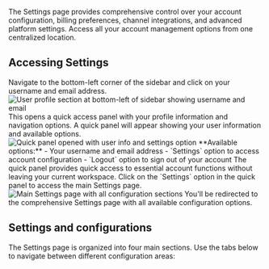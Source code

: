 
The Settings page provides comprehensive control over your account configuration, billing preferences, channel integrations, and advanced platform settings. Access all your account management options from one centralized location.

## Accessing Settings

<Steps>
<Step title="Click on your user profile">
  Navigate to the bottom-left corner of the sidebar and click on your username and email address.
  
  <Frame>
  <img src="/images/dashboard/account/step-1-access-settings.png" alt="User profile section at bottom-left of sidebar showing username and email" />
  </Frame>
  
  <Check>
  This opens a quick access panel with your profile information and navigation options.
  </Check>
</Step>

<Step title="Open the quick panel">
  A quick panel will appear showing your user information and available options.
  <Frame>
    <img
      src="/images/dashboard/account/step-2-click-on-settings.png"
      alt="Quick panel opened with user info and settings option"
    />
  </Frame>
  **Available options:**
  - Your username and email address
  - `Settings` option to access account configuration
  - `Logout` option to sign out of your account
  
  <Info>
    The quick panel provides quick access to essential account functions without
    leaving your current workspace.
  </Info>
</Step>

<Step title="Navigate to Settings">
  Click on the `Settings` option in the quick panel to access the main Settings page.
  
  <Frame>
  <img src="/images/dashboard/account/step-3-account-settings.png" alt="Main Settings page with all configuration sections" />
  </Frame>
  
  <Check>
  You'll be redirected to the comprehensive Settings page with all available configuration options.
  </Check>
</Step>
</Steps>

## Settings and configurations

The Settings page is organized into four main sections. Use the tabs below to navigate between different configuration areas:

<Tabs>
<Tab title="General Settings">
  <GeneralSettings />
</Tab>

<Tab title="Billing Settings">
  <BillingSettings />
</Tab>

<Tab title="Channel Settings">
  <ChannelSettings />
</Tab>

<Tab title="Advanced Settings">
  <AdvancedSettings />
</Tab>
</Tabs>
